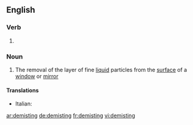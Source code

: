 ==English==

===Verb===
{{head|en}}

# {{present participle of|demist|lang=en}}

===Noun===
{{en-noun|-}}

# The removal of the layer of fine [[liquid]] particles from the [[surface]] of a [[window]] or [[mirror]]

====Translations====
{{trans-top|removal of fine liquid particles}}
* Italian: {{t|it|disappannamento|m}}
{{trans-mid}}
{{trans-bottom}}

[[ar:demisting]]
[[de:demisting]]
[[fr:demisting]]
[[vi:demisting]]